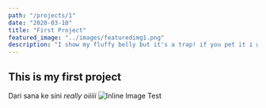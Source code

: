 ```yaml
---
path: "/projects/1"
date: "2020-03-10"
title: "First Project"
featured_image: "../images/featuredimg1.png"
description: "I show my fluffy belly but it's a trap! if you pet it i will tear up your hand meow loudly just to annoy owners but poop in a handbag look delicious and drink the soapy mopping up water then puke giant foamy fur-balls poop on grasses but purrrrrr my water bowl is clean and freshly replenished."
---
```


## This is my first project
Dari sana ke sini
_really_
*oiiiii*
![Inline Image Test](../images/inlineimg.png)
